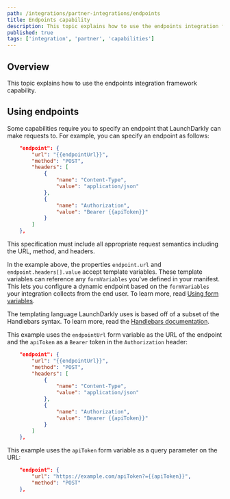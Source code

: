 ```yaml
---
path: /integrations/partner-integrations/endpoints
title: Endpoints capability
description: This topic explains how to use the endpoints integration framework capability.
published: true
tags: ['integration', 'partner', 'capabilities']
---
```


## Overview

This topic explains how to use the endpoints integration framework capability.

## Using endpoints

Some capabilities require you to specify an endpoint that LaunchDarkly can make requests to. For example, you can specify an endpoint as follows:

<CodeSample>
<CSTab label="Endpoint example">

```json
    "endpoint": {
        "url": "{{endpointUrl}}",
        "method": "POST",
        "headers": [
            {
                "name": "Content-Type",
                "value": "application/json"
            },
            {
                "name": "Authorization",
                "value": "Bearer {{apiToken}}"
            }
        ]
    },
```

</CSTab>
</CodeSample>

This specification must include all appropriate request semantics including the URL, method, and headers.

In the example above, the properties `endpoint.url` and `endpoint.headers[].value` accept template variables. These template variables can reference any `formVariables` you've defined in your manifest. This lets you configure a dynamic endpoint based on the `formVariables` your integration collects from the end user. To learn more, read [Using form variables](/integrations/partner-integrations/form-variables).

The templating language LaunchDarkly uses is based off of a subset of the Handlebars syntax. To learn more, read the [Handlebars documentation](https://handlebarsjs.com/).

This example uses the `endpointUrl` form variable as the URL of the endpoint and the `apiToken` as a `Bearer` token in the `Authorization` header:

<CodeSample>
<CSTab label="Endpoint example">

```json
    "endpoint": {
        "url": "{{endpointUrl}}",
        "method": "POST",
        "headers": [
            {
                "name": "Content-Type",
                "value": "application/json"
            },
            {
                "name": "Authorization",
                "value": "Bearer {{apiToken}}"
            }
        ]
    },
```

</CSTab>
</CodeSample>

This example uses the `apiToken` form variable as a query parameter on the URL:

<CodeSample>
<CSTab label="Endpoint example">

```json
    "endpoint": {
        "url": "https://example.com/apiToken?={{apiToken}}",
        "method": "POST"
    },
```

</CSTab>
</CodeSample>